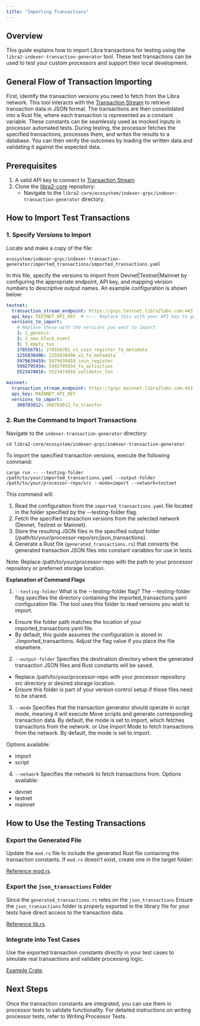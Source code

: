 ```yaml
---
title: "Importing Transactions"
---
```


## Overview

This guide explains how to import Libra transactions for testing using the `libra2-indexer-transaction-generator` tool. These test transactions can be used to test your custom processors and support their local development.

## General Flow of Transaction Importing

First, identify the transaction versions you need to fetch from the Libra network. This tool interacts with the [Transaction Stream](https://docs.libra2.org/en/build/indexer/txn-stream) to retrieve transaction data in JSON format. The transactions are then consolidated into a Rust file, where each transaction is represented as a constant variable. These constants can be seamlessly used as mocked inputs in processor automated tests. During testing, the processor fetches the specified transactions, processes them, and writes the results to a database. You can then verify the outcomes by loading the written data and validating it against the expected data.

## Prerequisites

1. A valid API key to connect to [Transaction Stream](https://docs.libra2.org/en/build/indexer/txn-stream/libra2-hosted-txn-stream)
2. Clone the [libra2-core](https://github.com/libra2org/libra2-core) repository:
   - Navigate to the `libra2-core/ecosystem/indexer-grpc/indexer-transaction-generator` directory.

## How to Import Test Transactions

### 1. Specify Versions to Import

Locate and make a copy of the file:

```shellscript
ecosystem/indexer-grpc/indexer-transaction-generator/imported_transactions/imported_transactions.yaml
```

In this file, specify the versions to import from Devnet|Testnet|Mainnet by configuring the appropriate endpoint, API key, and mapping version numbers to descriptive output names. An example configuration is shown below:

```yaml
testnet:
  transaction_stream_endpoint: https://grpc.testnet.libra2labs.com:443
  api_key: TESTNET_API_KEY  # <--- Replace this with your API key to generate files locally
  versions_to_import:
    # Replace these with the versions you want to import
    1: 1_genesis
    2: 2_new_block_event
    3: 3_empty_txn
    278556781: 278556781_v1_coin_register_fa_metadata
    1255836496: 1255836496_v2_fa_metadata
    5979639459: 5979639459_coin_register
    5992795934: 5992795934_fa_activities
    5523474016: 5523474016_validator_txn

mainnet:
  transaction_stream_endpoint: https://grpc.mainnet.libra2labs.com:443
  api_key: MAINNET_API_KEY
  versions_to_import:
    308783012: 308783012_fa_transfer
```

### 2. Run the Command to Import Transactions

Navigate to the `indexer-transaction-generator` directory:

```shellscript
cd libra2-core/ecosystem/indexer-grpc/indexer-transaction-generator
```

To import the specified transaction versions, execute the following command:

```shellscript
cargo run -- --testing-folder  /path/to/your/imported_transactions.yaml --output-folder /path/to/your/processor-repo/src --mode=import --network=testnet
```

This command will:

1. Read the configuration from the `imported_transactions.yaml` file located in the folder specified by the --testing-folder flag.
2. Fetch the specified transaction versions from the selected network (Devnet, Testnet or Mainnet).
3. Store the resulting JSON files in the specified output folder (/path/to/your/processor-repo/src/json\_transactions).
4. Generate a Rust file (`generated_transactions.rs`) that converts the generated transaction JSON files into constant variables for use in tests.

Note: Replace /path/to/your/processor-repo with the path to your processor repository or preferred storage location.

**Explanation of Command Flags**

1. `--testing-folder`
   What is the --testing-folder flag?
   The --testing-folder flag specifies the directory containing the imported\_transactions.yaml configuration file. The tool uses this folder to read versions you wish to import.

- Ensure the folder path matches the location of your imported\_transactions.yaml file.
- By default, this guide assumes the configuration is stored in ./imported\_transactions. Adjust the flag value if you place the file elsewhere.

2. `--output-folder`
   Specifies the destination directory where the generated transaction JSON files and Rust constants will be saved.

- Replace /path/to/your/processor-repo with your processor repository src directory or desired storage location.
- Ensure this folder is part of your version control setup if these files need to be shared.

3. `--mode`
   Specifies that the transaction generator should operate in script mode, meaning it will execute Move scripts and generate corresponding transaction data. By default, the mode is set to import, which fetches transactions from the network.
   or Use Import Mode to fetch transactions from the network. By default, the mode is set to import.

Options available:

- import
- script

4. `--network`
   Specifies the network to fetch transactions from. Options available:

- devnet
- testnet
- mainnet

## How to Use the Testing Transactions

### Export the Generated File

Update the `mod.rs` file to include the generated Rust file containing the transaction constants. If `mod.rs` doesn’t exist, create one in the target folder:

[Reference mod.rs](https://github.com/libra2org/libra2-indexer-processor-example/blob/main/test-transactions-example/src/json_transactions/mod.rs).

### Export the `json_transactions` Folder

Since the `generated_transactions.rs` reles on the `json_transactions` Ensure the `json_transactions` folder is properly exported in the library file for your tests have direct access to the transaction data.

[Reference lib.rs](https://github.com/libra2org/libra2-indexer-processor-example/blob/main/test-transactions-example/src/lib.rs).

### Integrate into Test Cases

Use the exported transaction constants directly in your test cases to simulate real transactions and validate processing logic.

[Example Crate](https://github.com/libra2org/libra2-indexer-processor-example/tree/main/test-transactions-example).

## Next Steps

Once the transaction constants are integrated, you can use them in processor tests to validate functionality. For detailed instructions on writing processor tests, refer to Writing Processor Tests.
